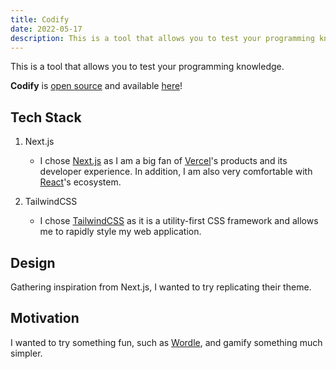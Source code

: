 ```yaml
---
title: Codify
date: 2022-05-17
description: This is a tool that allows you to test your programming knowledge.
---
```


This is a tool that allows you to test your programming knowledge.

<CallOut>

**Codify** is [open source](https://github.com/JustBrandonLim/codify) and available [here](https://codify.justbrandonlim.com/)!

</CallOut>

## Tech Stack

1. Next.js

   - I chose [Next.js](https://nextjs.org/) as I am a big fan of [Vercel](https://vercel.com/)'s products and its developer experience. In addition, I am also very comfortable with [React](https://react.dev/)'s ecosystem.

2. TailwindCSS
   - I chose [TailwindCSS](https://tailwindcss.com/) as it is a utility-first CSS framework and allows me to rapidly style my web application.

## Design

Gathering inspiration from Next.js, I wanted to try replicating their theme.

## Motivation

I wanted to try something fun, such as [Wordle](https://www.nytimes.com/games/wordle/index.html), and gamify something much simpler.
